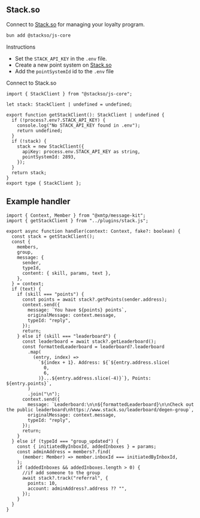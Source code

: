## Stack.so

Connect to [Stack.so](https://stack.so) for managing your loyalty program.

```bash [cmd]
bun add @stackso/js-core
```

Instructions

- Set the `STACK_API_KEY` in the `.env` file.
- Create a new point system on [Stack.so](https://stack.so)
- Add the `pointSystemId` id to the `.env` file

Connect to Stack.so

```tsx [src/plugins/stack.ts]
import { StackClient } from "@stackso/js-core";

let stack: StackClient | undefined = undefined;

export function getStackClient(): StackClient | undefined {
  if (!process?.env?.STACK_API_KEY) {
    console.log("No STACK_API_KEY found in .env");
    return undefined;
  }
  if (!stack) {
    stack = new StackClient({
      apiKey: process.env.STACK_API_KEY as string,
      pointSystemId: 2893,
    });
  }
  return stack;
}
export type { StackClient };
```

## Example handler

```tsx [src/handler/loyalty.ts]
import { Context, Member } from "@xmtp/message-kit";
import { getStackClient } from "../plugins/stack.js";

export async function handler(context: Context, fake?: boolean) {
  const stack = getStackClient();
  const {
    members,
    group,
    message: {
      sender,
      typeId,
      content: { skill, params, text },
    },
  } = context;
  if (text) {
    if (skill === "points") {
      const points = await stack?.getPoints(sender.address);
      context.send({
        message: `You have ${points} points`,
        originalMessage: context.message,
        typeId: "reply",
      });
      return;
    } else if (skill === "leaderboard") {
      const leaderboard = await stack?.getLeaderboard();
      const formattedLeaderboard = leaderboard?.leaderboard
        .map(
          (entry, index) =>
            `${index + 1}. Address: ${`${entry.address.slice(
              0,
              6,
            )}...${entry.address.slice(-4)}`}, Points: ${entry.points}`,
        )
        .join("\n");
      context.send({
        message: `Leaderboard:\n\n${formattedLeaderboard}\n\nCheck out the public leaderboard\nhttps://www.stack.so/leaderboard/degen-group`,
        originalMessage: context.message,
        typeId: "reply",
      });
      return;
    }
  } else if (typeId === "group_updated") {
    const { initiatedByInboxId, addedInboxes } = params;
    const adminAddress = members?.find(
      (member: Member) => member.inboxId === initiatedByInboxId,
    );
    if (addedInboxes && addedInboxes.length > 0) {
      //if add someone to the group
      await stack?.track("referral", {
        points: 10,
        account: adminAddress?.address ?? "",
      });
    }
  }
}
```

